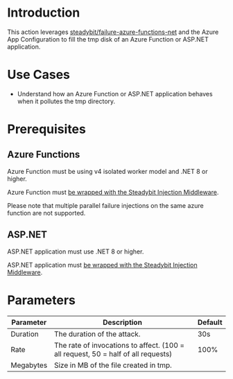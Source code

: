 # Introduction

This action leverages [steadybit/failure-azure-functions-net](https://github.com/steadybit/failure-azure-functions-net) and the Azure App Configuration to fill the tmp disk of an Azure Function or ASP.NET application.

# Use Cases

- Understand how an Azure Function or ASP.NET application behaves when it pollutes the tmp directory.

# Prerequisites

## Azure Functions

Azure Function must be using v4 isolated worker model and .NET 8 or higher.

Azure Function must [be wrapped with the Steadybit Injection Middleware](https://github.com/steadybit/failure-azure-functions-net).

Please note that multiple parallel failure injections on the same azure function are not supported.

## ASP.NET

ASP.NET application must use .NET 8 or higher.

ASP.NET application must [be wrapped with the Steadybit Injection Middleware](https://github.com/steadybit/failure-azure-functions-net).

# Parameters

| Parameter | Description                                                                       | Default |
|-----------|-----------------------------------------------------------------------------------|---------|
| Duration  | The duration of the attack.                                                       | 30s     |
| Rate      | The rate of invocations to affect. (100 = all request, 50 = half of all requests) | 100%    |
| Megabytes | Size in MB of the file created in tmp.                                            |         |
